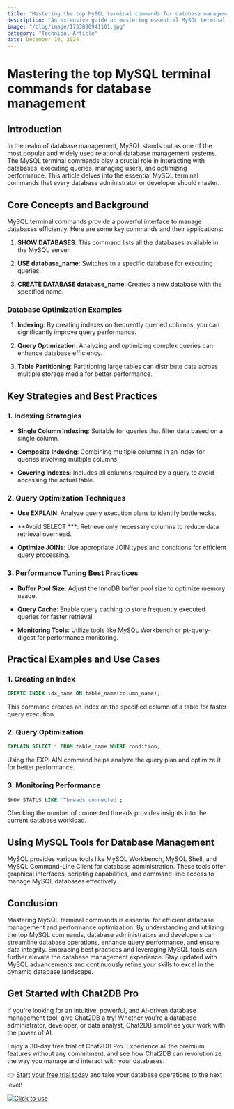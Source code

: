 ```yaml
---
title: "Mastering the top MySQL terminal commands for database management"
description: "An extensive guide on mastering essential MySQL terminal commands for efficient database management."
image: "/blog/image/1733800941101.jpg"
category: "Technical Article"
date: December 10, 2024
---
```


# Mastering the top MySQL terminal commands for database management


<Authors date="December 10, 2024">
  <Author name="Aiden Stone" link="https://chat2db.ai" />
</Authors>

## Introduction

In the realm of database management, MySQL stands out as one of the most popular and widely used relational database management systems. The MySQL terminal commands play a crucial role in interacting with databases, executing queries, managing users, and optimizing performance. This article delves into the essential MySQL terminal commands that every database administrator or developer should master.

## Core Concepts and Background

MySQL terminal commands provide a powerful interface to manage databases efficiently. Here are some key commands and their applications:

1. **SHOW DATABASES**: This command lists all the databases available in the MySQL server.

2. **USE database_name**: Switches to a specific database for executing queries.

3. **CREATE DATABASE database_name**: Creates a new database with the specified name.

### Database Optimization Examples

1. **Indexing**: By creating indexes on frequently queried columns, you can significantly improve query performance.

2. **Query Optimization**: Analyzing and optimizing complex queries can enhance database efficiency.

3. **Table Partitioning**: Partitioning large tables can distribute data across multiple storage media for better performance.

## Key Strategies and Best Practices

### 1. Indexing Strategies

- **Single Column Indexing**: Suitable for queries that filter data based on a single column.

- **Composite Indexing**: Combining multiple columns in an index for queries involving multiple columns.

- **Covering Indexes**: Includes all columns required by a query to avoid accessing the actual table.

### 2. Query Optimization Techniques

- **Use EXPLAIN**: Analyze query execution plans to identify bottlenecks.

- **Avoid SELECT ***: Retrieve only necessary columns to reduce data retrieval overhead.

- **Optimize JOINs**: Use appropriate JOIN types and conditions for efficient query processing.

### 3. Performance Tuning Best Practices

- **Buffer Pool Size**: Adjust the InnoDB buffer pool size to optimize memory usage.

- **Query Cache**: Enable query caching to store frequently executed queries for faster retrieval.

- **Monitoring Tools**: Utilize tools like MySQL Workbench or pt-query-digest for performance monitoring.

## Practical Examples and Use Cases

### 1. Creating an Index

```sql
CREATE INDEX idx_name ON table_name(column_name);
```

This command creates an index on the specified column of a table for faster query execution.

### 2. Query Optimization

```sql
EXPLAIN SELECT * FROM table_name WHERE condition;
```

Using the EXPLAIN command helps analyze the query plan and optimize it for better performance.

### 3. Monitoring Performance

```sql
SHOW STATUS LIKE 'Threads_connected';
```

Checking the number of connected threads provides insights into the current database workload.

## Using MySQL Tools for Database Management

MySQL provides various tools like MySQL Workbench, MySQL Shell, and MySQL Command-Line Client for database administration. These tools offer graphical interfaces, scripting capabilities, and command-line access to manage MySQL databases effectively.

## Conclusion

Mastering MySQL terminal commands is essential for efficient database management and performance optimization. By understanding and utilizing the top MySQL commands, database administrators and developers can streamline database operations, enhance query performance, and ensure data integrity. Embracing best practices and leveraging MySQL tools can further elevate the database management experience. Stay updated with MySQL advancements and continuously refine your skills to excel in the dynamic database landscape.

## Get Started with Chat2DB Pro

If you're looking for an intuitive, powerful, and AI-driven database management tool, give Chat2DB a try! Whether you're a database administrator, developer, or data analyst, Chat2DB simplifies your work with the power of AI.

Enjoy a 30-day free trial of Chat2DB Pro. Experience all the premium features without any commitment, and see how Chat2DB can revolutionize the way you manage and interact with your databases.

👉 [Start your free trial today](https://chat2db.ai/pricing) and take your database operations to the next level!


[![Click to use](/image/blog/bg/chat2db.jpg)](https://chat2db.ai/)
